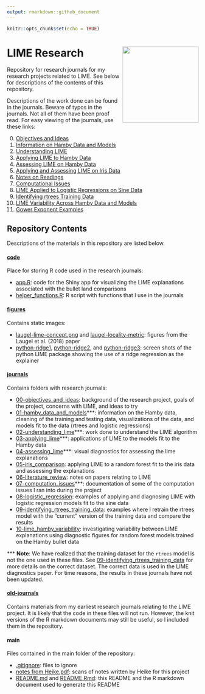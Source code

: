 ```yaml
---
output: rmarkdown::github_document
---
```


```r
knitr::opts_chunk$set(echo = TRUE)
```

# LIME Research <img align="right" height="200" src="https://i.pinimg.com/originals/de/18/33/de18338e3313edd97d8156d987244e74.jpg">

Repository for research journals for my research projects related to LIME. See below for descriptions of the contents of this repository.

Descriptions of the work done can be found in the journals. Beware of typos in the journals. Not all of them have been proof read. For easy viewing of the journals, use these links: 

0. [Objectives and Ideas](https://goodekat.github.io/LIME-research-journals/journals/00-objectives_and_ideas/00-objectives_and_ideas.html)
1. [Information on Hamby Data and Models](https://goodekat.github.io/LIME-research-journals/journals/01-hamby_data_and_models/01-hamby_data_and_models.html)
2. [Understanding LIME](https://goodekat.github.io/LIME-research-journals/journals/02-understanding_lime/02-understanding_lime.html)
3. [Applying LIME to Hamby Data](https://goodekat.github.io/LIME-research-journals/journals/03-applying_lime/03-applying_lime.html)
4. [Assessing LIME on Hamby Data](https://goodekat.github.io/LIME-research-journals/journals/04-assessing_lime/04-assessing_lime.html)
5. [Applying and Assessing LIME on Iris Data](https://goodekat.github.io/LIME-research-journals/journals/05-iris_comparison/05-iris_comparison.html)
6. [Notes on Readings](https://goodekat.github.io/LIME-research-journals/journals/06-literature_review/06-literature_review.html)
7. [Computational Issues](https://goodekat.github.io/LIME-research-journals/journals/07-computation_issues/07-computation_issues.html)
8. [LIME Applied to Logistic Regressions on Sine Data](https://goodekat.github.io/LIME-research-journals/journals/08-logistic_regression/08-logistic_regression.html)
9. [Identifying rtrees Training Data](https://goodekat.github.io/LIME-research-journals/journals/09-identifying_rtrees_training_data/09-identifying_rtrees_training_data.html)
10. [LIME Variability Across Hamby Data and Models](https://goodekat.github.io/LIME-research-journals/journals/10-lime_hamby_variability/10-lime_hamby_variability.html)
11. [Gower Exponent Examples](https://goodekat.github.io/LIME-research-journals/journals/11-gower-exponent-examples/11-gower-exponent-examples.html)

## Repository Contents

Descriptions of the materials in this repository are listed below.

#### [**code**](code/)

Place for storing R code used in the research journals:

- [app.R](code/app.R): code for the Shiny app for visualizing the LIME explanations associated with the bullet land comparisons
- [helper_functions.R](code/helper_functions.R): R script with functions that I use in the journals
  
#### [**figures**](figures)

Contains static images:

- [laugel-lime-concept.png](figures/laugel-lime-concept.png) and [laugel-locality-metric](figures/laugel-locality-metric.png): figures from the Laugel et al. (2018) paper
- [python-ridge1](figures/python-ridge1.png), [python-ridge2](figures/python-ridge2.png), and [python-ridge3](figures/python-ridge3.png): screen shots of the python LIME package showing the use of a ridge regression as the explainer

#### [**journals**](journals)

Contains folders with research journals:

- [00-objectives_and_ideas](journals/00-objectives_and_ideas): background of the research project, goals of the project, concerns with LIME, and ideas to try
- [01-hamby_data_and_models](journals/01-hamby_data_and_models)***: information on the Hamby data, cleaning of the training and testing data, visualizations of the data, and models fit to the data (rtrees and logistic regressions)
- [02-understanding_lime](journals/02-understanding_lime)***: work done to understand the LIME algorithm
- [03-applying_lime](journals/03-applying_lime)***: applications of LIME to the models fit to the Hamby data
- [04-assessing_lime](journals/04-assessing_lime)***: visual diagnostics for assessing the lime explanations
- [05-iris_comparison](journals/05-iris_comparison): applying LIME to a random forest fit to the iris data and assessing the explanations
- [06-literature_review](journals/06-literature_review/): notes on papers relating to LIME
- [07-computation_issues](journals/07-computation_issues/)***: documentation of some of the computation issues I ran into during the project
- [08-logistic_regression](journals/08-logistic_regression): examples of applying and diagnosing LIME with logistic regression models fit to the sine data
- [09-identifying_rtrees_training_data](journals/09-identifying_rtrees_training_data/): examples where I retrain the rtrees model with the "current" version of the training data and compare the results
- [10-lime_hamby_variability](journals/10-lime_hamby_variability/): investigating variability between LIME explanations using diagnostic figures for random forest models trained on the Hamby bullet data

*** **Note**: We have realized that the training dataset for the `rtrees` model is not the one used in these files. See [09-identifying_rtrees_training_data](journals/09-identifying_rtrees_training_data) for more details on the correct dataset. The correct data is used in the LIME diagnostics paper. For time reasons, the results in these journals have not been updated.

#### [**old-journals**](old-journals)

Contains materials from my earliest research journals relating to the LIME project. It is likely that the code in these files will not run. However, the knit versions of the R markdown documents may still be useful, so I included them in the repository.

#### **main**

Files contained in the main folder of the repository:

- [.gitignore](.gitignore): files to ignore
- [notes from Heike.pdf](notes from Heike.pdf): scans of notes written by Heike for this project
- [README.md](README.md) and [README.Rmd](README.Rmd): this README and the R markdown document used to generate this README
